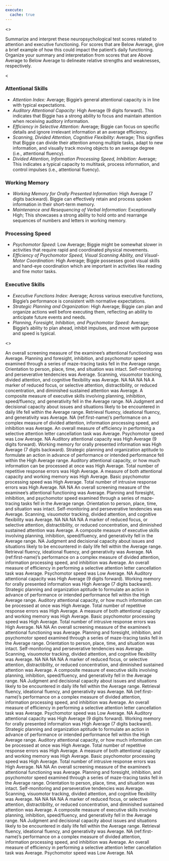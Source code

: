 ```yaml
---
execute:
  cache: true
---
```


<<PROMPT>>

Summarize and interpret these neuropsychological test scores related to
attention and executive functioning. For scores that are Below Average, give a brief
example of how this could impact the patient's daily functioning.
Organize your summary and interpretation from scores that are Above Average to
Below Average to delineate relative strengths and weaknesses, respectively.

<<EXAMPLE>>

### Attentional Skills
- _Attention Index:_ Average; Biggie's general attentional
capacity is in line with typical expectations.
- _Auditory Attentional Capacity:_ High Average (9 digits forward). This indicates that Biggie has a strong ability to focus and maintain attention when receiving auditory information.
- _Efficiency in Selective Attention:_ Average; Biggie can focus on specific details and ignore irrelevant information at an average efficiency.
- _Scanning, Divided Attention, Cognitive Flexibility:_
Average; This signifies that Biggie can divide their attention among
multiple tasks, adapt to new information, and visually track moving objects to
an average degree (i.e., attentional fluency).
- _Divided Attention, Information Processing Speed, Inhibition:_ Average; This
indicates a typical capacity to multitask, process information, and control
impulses (i.e., attentional fluency).

### Working Memory
- _Working Memory for Orally Presented Information:_ High Average (7 digits
backward). Biggie can effectively retain and process spoken information in their
short-term memory. 
- _Maintenance and Resequencing of Verbal Information:_
Exceptionally High; This showcases a strong ability to hold onto and rearrange
sequences of numbers and letters in working memory.

### Processing Speed
- _Psychomotor Speed:_ Low Average; Biggie might be somewhat slower in
activities that require rapid and coordinated physical movements.
- _Efficiency of Psychomotor Speed, Visual Scanning Ability, and Visual-Motor Coordination:_ High Average; Biggie possesses good visual skills and hand-eye coordination which are important in activities like reading and fine motor tasks.

### Executive Skills
- _Executive Functions Index:_ Average; Across various executive
functions, Biggie's performance is consistent with normative expectations.
- _Strategic Planning and Organization:_ High Average; Biggie can plan and
organize actions well before executing them, reflecting an ability to anticipate
future events and needs.
- _Planning, Foresight, Inhibition, and Psychomotor Speed:_ Average; Biggie's ability
to plan ahead, inhibit impulses, and move with purpose and speed is typical.

<<START>>

An overall screening measure of the examinee's attentional functioning was Average.
Planning and foresight, inhibition, and psychomotor speed examined through a series of maze-tracing tasks fell in the Average range.
Orientation to person, place, time, and situation was intact.
Self-monitoring and perseverative tendencies was Average.
Scanning, visuomotor tracking, divided attention, and cognitive flexibility was Average.
NA
NA
NA
NA
A marker of reduced focus, or selective attention, distractibility, or reduced concentration, and diminished sustained attention was Average.
A composite measure of executive skills involving planning, inhibition, speed/fluency, and generativity fell in the Average range.
NA
Judgment and decisional capacity about issues and situations likely to be encountered in daily life fell within the Average range.
Retrieval fluency, ideational fluency, and generativity was Average.
NA
(ref:first-name)'s performance on a complex measure of divided attention, information processing speed, and inhibition was Average.
An overall measure of efficiency in performing a selective attention letter cancellation task was Average.
Psychomotor speed was Low Average.
NA
Auditory attentional capacity was High Average (9 digits forward).
Working memory for orally presented information was High Average (7 digits backward).
Strategic planning and organization aptitude to formulate an action in advance of performance or intended performance fell within the High Average range.
Auditory attentional capacity, or how much information can be processed at once was High Average.
Total number of repetitive response errors was High Average.
A measure of both attentional capacity and working memory was High Average.
Basic psychomotor processing speed was High Average.
Total number of intrusive response errors was High Average.
NA
NA
An overall screening measure of the examinee's attentional functioning was Average.
Planning and foresight, inhibition, and psychomotor speed examined through a series of maze-tracing tasks fell in the Average range.
Orientation to person, place, time, and situation was intact.
Self-monitoring and perseverative tendencies was Average.
Scanning, visuomotor tracking, divided attention, and cognitive flexibility was Average.
NA
NA
NA
NA
A marker of reduced focus, or selective attention, distractibility, or reduced concentration, and diminished sustained attention was Average.
A composite measure of executive skills involving planning, inhibition, speed/fluency, and generativity fell in the Average range.
NA
Judgment and decisional capacity about issues and situations likely to be encountered in daily life fell within the Average range.
Retrieval fluency, ideational fluency, and generativity was Average.
NA
(ref:first-name)'s performance on a complex measure of divided attention, information processing speed, and inhibition was Average.
An overall measure of efficiency in performing a selective attention letter cancellation task was Average.
Psychomotor speed was Low Average.
NA
Auditory attentional capacity was High Average (9 digits forward).
Working memory for orally presented information was High Average (7 digits backward).
Strategic planning and organization aptitude to formulate an action in advance of performance or intended performance fell within the High Average range.
Auditory attentional capacity, or how much information can be processed at once was High Average.
Total number of repetitive response errors was High Average.
A measure of both attentional capacity and working memory was High Average.
Basic psychomotor processing speed was High Average.
Total number of intrusive response errors was High Average.
NA
NA
An overall screening measure of the examinee's attentional functioning was Average.
Planning and foresight, inhibition, and psychomotor speed examined through a series of maze-tracing tasks fell in the Average range.
Orientation to person, place, time, and situation was intact.
Self-monitoring and perseverative tendencies was Average.
Scanning, visuomotor tracking, divided attention, and cognitive flexibility was Average.
NA
NA
NA
NA
A marker of reduced focus, or selective attention, distractibility, or reduced concentration, and diminished sustained attention was Average.
A composite measure of executive skills involving planning, inhibition, speed/fluency, and generativity fell in the Average range.
NA
Judgment and decisional capacity about issues and situations likely to be encountered in daily life fell within the Average range.
Retrieval fluency, ideational fluency, and generativity was Average.
NA
(ref:first-name)'s performance on a complex measure of divided attention, information processing speed, and inhibition was Average.
An overall measure of efficiency in performing a selective attention letter cancellation task was Average.
Psychomotor speed was Low Average.
NA
Auditory attentional capacity was High Average (9 digits forward).
Working memory for orally presented information was High Average (7 digits backward).
Strategic planning and organization aptitude to formulate an action in advance of performance or intended performance fell within the High Average range.
Auditory attentional capacity, or how much information can be processed at once was High Average.
Total number of repetitive response errors was High Average.
A measure of both attentional capacity and working memory was High Average.
Basic psychomotor processing speed was High Average.
Total number of intrusive response errors was High Average.
NA
NA
An overall screening measure of the examinee's attentional functioning was Average.
Planning and foresight, inhibition, and psychomotor speed examined through a series of maze-tracing tasks fell in the Average range.
Orientation to person, place, time, and situation was intact.
Self-monitoring and perseverative tendencies was Average.
Scanning, visuomotor tracking, divided attention, and cognitive flexibility was Average.
NA
NA
NA
NA
A marker of reduced focus, or selective attention, distractibility, or reduced concentration, and diminished sustained attention was Average.
A composite measure of executive skills involving planning, inhibition, speed/fluency, and generativity fell in the Average range.
NA
Judgment and decisional capacity about issues and situations likely to be encountered in daily life fell within the Average range.
Retrieval fluency, ideational fluency, and generativity was Average.
NA
(ref:first-name)'s performance on a complex measure of divided attention, information processing speed, and inhibition was Average.
An overall measure of efficiency in performing a selective attention letter cancellation task was Average.
Psychomotor speed was Low Average.
NA
